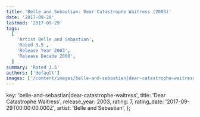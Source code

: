 ```yaml
---
title: 'Belle and Sebastian: Dear Catastrophe Waitress (2003)'
date: '2017-09-29'
lastmod: '2017-09-29'
tags:
  [
    'Artist Belle and Sebastian',
    'Rated 3.5',
    'Release Year 2003',
    'Release Decade 2000',
  ]
summary: 'Rated 3.5'
authors: ['default']
images: ['/content/images/belle-and-sebastian|dear-catastrophe-waitress.jpg']
---
```


  key: 'belle-and-sebastian|dear-catastrophe-waitress',
  title: 'Dear Catastrophe Waitress',
  release_year: 2003,
  rating: 7,
  rating_date: '2017-09-29T00:00:00.000Z',
  artist: 'Belle and Sebastian',
};

<MusicRating data={data} />
